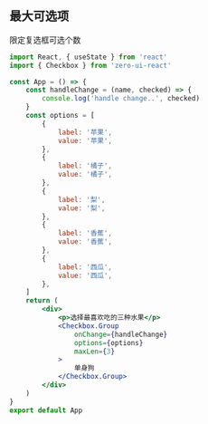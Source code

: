 ## 最大可选项

限定复选框可选个数

```jsx
import React, { useState } from 'react'
import { Checkbox } from 'zero-ui-react'

const App = () => {
    const handleChange = (name, checked) => {
        console.log('handle change..', checked)
    }
    const options = [
        {
            label: '苹果',
            value: '苹果',
        },
        {
            label: '橘子',
            value: '橘子',
        },
        {
            label: '梨',
            value: '梨',
        },
        {
            label: '香蕉',
            value: '香蕉',
        },
        {
            label: '西瓜',
            value: '西瓜',
        },
    ]
    return (
        <div>
            <p>选择最喜欢吃的三种水果</p>
            <Checkbox.Group
                onChange={handleChange}
                options={options}
                maxLen={3}
            >
                单身狗
            </Checkbox.Group>
        </div>
    )
}
export default App
```
